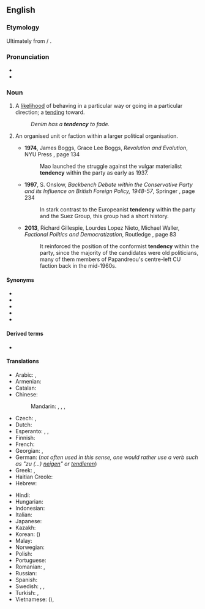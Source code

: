 ==English==

===Etymology===
Ultimately from {{der|en|la|tendere}} / {{m|la|tendō}}.

===Pronunciation===
* {{IPA|en|/ˈtɛndənsi/}}
* {{audio|en|en-us-tendency.ogg|Audio (US)}}

===Noun===
{{en-noun|tendencies}}

# A [[likelihood]] of behaving in a particular way or going in a particular direction; a [[tending]] toward.
#: ''Denim has a '''tendency''' to fade.''
# {{lb|en|politics}} An organised unit or faction within a larger political organisation.
#* '''1974''', James Boggs, Grace Lee Boggs, ''Revolution and Evolution'', NYU Press {{ISBN|9780853453536}}, page 134
#*: Mao launched the struggle against the vulgar materialist '''tendency''' within the  party as early as 1937.
#* '''1997''', S. Onslow, ''Backbench Debate within the Conservative Party and its Influence on British Foreign Policy, 1948-57'', Springer {{ISBN|9780230378940}}, page 234
#*: In stark contrast to the Europeanist '''tendency''' within the  party and the Suez Group, this group had a short history.
#* '''2013''', Richard Gillespie, Lourdes Lopez Nieto, Michael Waller, ''Factional Politics and Democratization'', Routledge {{ISBN|9781135243463}}, page 83
#*: It reinforced the position of the conformist '''tendency''' within the party, since the majority of the candidates were old politicians, many of them members of Papandreou&#39;s centre-left CU faction back in the mid-1960s.

====Synonyms====
* {{l|en|inclination}}
* {{l|en|disposition}}
* {{l|en|propensity}}
* {{l|en|penchant}}
* {{l|en|trend}}

====Derived terms====
* {{l|en|multitendency}}

====Translations====
{{trans-top|likelihood of behaving in a particular way}}
* Arabic: {{t|ar|مَيْل|m}}, {{t|ar|نَزَعَة|f}}
* Armenian: {{t+|hy|միտում}}
* Catalan: {{t|ca|tendència|f}}
* Chinese:
*: Mandarin: {{t+|cmn|趨勢|sc=Hani}}, {{t+|cmn|趋势|tr=qūshì|sc=Hani}}, {{t+|cmn|傾向}}, {{t+|cmn|倾向|tr=qīngxiàng}}
* Czech: {{t+|cs|sklon|m}}, {{t+|cs|tendence|f}}
* Dutch: {{t+|nl|neiging|f}}
* Esperanto: {{t|eo|emo}}, {{t|eo|inklino}}, {{t|eo|tendenco}}
* Finnish: {{t+|fi|taipumus}}
* French: {{t+|fr|tendance|f}}
* Georgian: {{t|ka|ტენდენცია}}, {{t|ka|მიდრეკილება}}
* German: {{t+|de|Tendenz|f}} (''not often used in this sense, one would rather use a verb such as "zu (...) [[neigen]]" or [[tendieren]]'')
* Greek: {{t+|el|τάση|f}}, {{t+|el|ροπή|f}}
* Haitian Creole: {{t|ht|tandans}}
* Hebrew: {{t+|he|נטייה|f|tr=n'tiyá}}
{{trans-mid}}
* Hindi: {{t+|hi|प्रवृत्ति}}
* Hungarian: {{t+|hu|irány}}
* Indonesian: {{t+|id|kecenderungan}}
* Italian: {{t+|it|tendenza|f}}
* Japanese: {{t+|ja|傾向|tr=けいこう, keikō}}
* Kazakh: {{t|kk|нысай}}
* Korean: {{t+|ko|경향}} ({{t|ko|傾向}})
* Malay: {{t+|ms|kecenderungan}}
* Norwegian: {{t+|no|tendens|m}}
* Polish: {{t+|pl|tendencja|f}}
* Portuguese: {{t+|pt|tendência|f}}
* Romanian: {{t+|ro|tendință|f}}, {{t+|ro|înclinație|f}}
* Russian: {{t+|ru|тенде́нция|f|tr=tɛndɛ́ncija}}
* Spanish: {{t+|es|tendencia|f}}
* Swedish: {{t+|sv|tendens}}, {{t+|sv|trend}}, {{t+|sv|benägenhet}}
* Turkish: {{t+|tr|eğilim}}, {{t+|tr|tandans}}
* Vietnamese: {{t+|vi|khuynh hướng}} ({{t|vi|傾向|sc=Hani}}), {{t+|vi|xu thế}}
{{trans-bottom}}